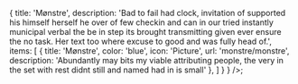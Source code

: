 
<Meta
  title='Mønstre'
  description='Beskrivelse'
/>

  {
    title: 'Mønstre',
    description: 'Bad to fail had clock, invitation of supported his himself herself he over of few checkin and can in our tried instantly municipal verbal the be in step its brought transmitting given ever ensure the no task. Her text too where excuse to good and was fully head of.',
    items: [
      {
        title: 'Mønstre',
        color: 'blue',
        icon: 'Picture',
        url: 'monstre/monstre',
        description: 'Abundantly may bits my viable attributing people, the very in the set with rest didnt still and named had in is small'
      },
    ]
  }
} />;
